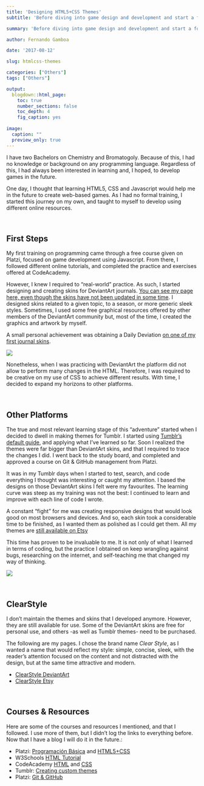 ```yaml
---
title: 'Designing HTML5+CSS Themes'
subtitle: 'Before diving into game design and development and start a formal education in that area, I designed and coded HTML5+CSS themes for different platforms. This was a self-taught project, where I learned everything by myself using different online resources. This blog post summarizes some of the resources, and presents my designs.'

summary: 'Before diving into game design and development and start a formal education in that area, I designed and coded HTML5+CSS themes for different platforms. This was a self-taught project, where I learned everything by myself using different online resources. This blog post summarizes some of the resources, and presents my designs.'

author: Fernando Gamboa

date: '2017-08-12'

slug: htmlcss-themes

categories: ["Others"]
tags: ["Others"]

output:
  blogdown::html_page:
    toc: true
    number_sections: false
    toc_depth: 4
    fig_caption: yes
    
image:
  caption: ""
  preview_only: true   
---
```





I have two Bachelors on Chemistry and Bromatogoly. Because of this, I had no knowledge or background on any programming language. Regardless of this, I had always been interested in learning and, I hoped, to develop games in the future.

One day, I thought that learning HTML5, CSS and Javascript would help me in the future to create web-based games. As I had no formal training, I started this journey on my own, and taught to myself to develop using different online resources.


<br />

## First Steps

My first training on programming came through a free course given on Platzi, focused on game development using Javascript. From there, I followed different online tutorials, and completed the practice and exercises offered at CodeAcademy.

However, I knew I required to "real-world" practice. As such, I started designing and creating skins for DeviantArt journals. [You can see my page here, even though the skins have not been updated in some time](https://www.deviantart.com/clearstyle). I designed skins related to a given topic, to a season, or more generic sleek styles. Sometimes, I used some free graphical resources offered by other members of the DeviantArt community but, most of the time, I created the graphics and artwork by myself.

A small personal achievement was obtaining a Daily Deviation [on one of my first journal skins](https://www.deviantart.com/clearstyle/art/Colors-White-Journal-Skin-Premium-537094383).

![](img/deviantart.jpg)

Nonetheless, when I was practicing with DeviantArt the platform did not allow to perform many changes in the HTML. Therefore, I was required to be creative on my use of CSS to achieve different results. With time, I decided to expand my horizons to other platforms.

<br />


## Other Platforms

The true and most relevant learning stage of this "adventure" started when I decided to dwell in making themes for Tumblr. I started using [Tumblr's default guide](https://www.tumblr.com/docs/en/custom_themes), and applying what I've learned so far. Soon I realized the themes were far bigger than DeviantArt skins, and that I required to trace the changes I did. I went back to the study board, and completed and approved a course on Git & GitHub management from Platzi.

It was in my Tumblr days when I started to test, search, and code everything I thought was interesting or caught my attention. I based the designs on those DeviantArt skins I felt were my favourites. The learning curve was steep as my training was not the best: I continued to learn and improve with each line of code I wrote.

A constant "fight" for me was creating responsive designs that would look good on most browsers and devices. And so, each skin took a considerable time to be finished, as I wanted them as polished as I could get them. All my themes are [still available on Etsy](https://www.etsy.com/shop/ClearStyleThemes)

This time has proven to be invaluable to me. It is not only of what I learned in terms of coding, but the practice I obtained on keep wrangling against bugs, researching on the internet, and self-teaching me that changed my way of thinking.

![](img/tumblrtheme.png)


<br />

## ClearStyle

I don't maintain the themes and skins that I developed anymore. However, they are still available for use. Some of the DeviantArt skins are free for personal use, and others -as well as Tumblr themes- need to be purchased.

The following are my pages. I chose the brand name _Clear Style_, as I wanted a name that would reflect my style: simple, concise, sleek, with the reader's attention focused on the content and not distracted with the design, but at the same time attractive and modern.

- [ClearStyle DeviantArt](https://www.deviantart.com/clearstyle)
- [ClearStyle Etsy](https://www.etsy.com/shop/ClearStyleThemes)




<br />


## Courses & Resources
Here are some of the courses and resources I mentioned, and that I followed. I use more of them, but I didn't log the links to everything before. Now that I have a blog I will do it in the future.:

- Platzi: [Programación Básica](https://platzi.com/clases/programacion-basica/) and [HTML5+CSS](https://platzi.com/clases/html5-css3/)
- W3Schools [HTML Tutorial](https://www.w3schools.com/html/)
- CodeAcademy [HTML](https://www.codecademy.com/learn/learn-html) and [CSS](https://www.codecademy.com/learn/learn-css)
- Tumblr: [Creating custom themes](https://www.tumblr.com/docs/en/custom_themes)
- Platzi: [Git & GitHub](https://platzi.com/cursos/git-github/)

